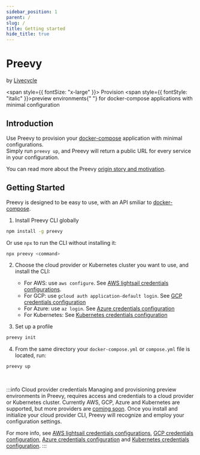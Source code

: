 ```yaml
---
sidebar_position: 1
parent: /
slug: /
title: Getting started
hide_title: true
---
```



<div>
  <h1 style={{marginTop: "1.25rem", marginBottom: "0.25rem", lineHeight: "38px"}}>
    <Logo /> Preevy
  </h1>
  <p style={{ fontSize: "14px" }}>
    by <a href="https://livecycle.io">Livecycle</a>
  </p>
</div>

<span style={{ fontSize: "x-large" }}>
  Provision <span style={{ fontStyle: "italic" }}>preview environments</span>{" "}
  for docker-compose applications with minimal configuration
</span>

## Introduction

Use Preevy to provision your [docker-compose](https://docs.docker.com/compose/) application with minimal configurations.<br/>
Simply run `preevy up`, and Preevy will return a public URL for every service in your configuration.

You can read more about the Preevy [origin story and motivation](/intro/motivation).

## Getting Started

Preevy is designed to be easy to use, with an API smiliar to [docker-compose](https://docs.docker.com/compose/).

1. Install Preevy CLI globally

  ```bash npm2yarn
  npm install -g preevy
  ```

  Or use `npx` to run the CLI without installing it:

  ```bash
  npx preevy <command>
  ```

2. Choose the cloud provider or Kubernetes cluster you want to use, and install the CLI:
   - For AWS: use `aws configure`. See [AWS lightsail credentials configurations](/drivers/aws-lightsail#credentials-configuration).
   - For GCP: use `gcloud auth application-default login`. See [GCP credentials configuration](/drivers/gcp-gce#credentials-configuration)
   - For Azure: use `az login`. See [Azure credentials configuration](/drivers/azure#credentials-configuration)
   - For Kubernetes: See [Kubernetes credentials configuration](/drivers/kubernetes#Requirements)

3. Set up a profile

  ```bash
  preevy init
  ```

4. From the same directory your `docker-compose.yml` or `compose.yml` file is located, run:

  ```bash
  preevy up
  ```
<br />

:::info Cloud provider credentials
Managing and provisioning preview environments in Preevy, requires access and credentials to a cloud provider or Kubernetes cluster. Currently AWS, GCP, Azure and Kubernetes are supported, but more providers are [coming soon](/roadmap#more-cloud-drivers).
Once you install and initialize your cloud provider CLI, Preevy will recognize and employ your configuration settings.


For more info, see [AWS lightsail credentials configurations](/drivers/aws-lightsail#credentials-configuration), [GCP credentials configuration](/drivers/gcp-gce#credentials-configuration), [Azure credentials configuration](/drivers/azure#credentials-configuration) and [Kubernetes credentials configuration](/drivers/kubernetes#Requirmenets).
:::
